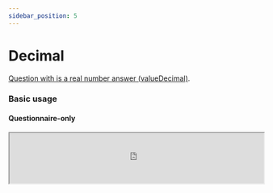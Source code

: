 ```yaml
---
sidebar_position: 5
---
```



# Decimal

[Question with is a real number answer (valueDecimal)](https://hl7.org/fhir/r4/codesystem-item-type.html#item-type-decimal).

### Basic usage

#### Questionnaire-only

<IframeContainer storyUrl="https://smartforms.csiro.au/storybook/index.html?path=/story/component-itemtype-decimal--decimal-basic">
  <iframe
    src="https://smartforms.csiro.au/storybook/iframe.html?args=&id=component-itemtype-decimal--decimal-basic"
    width="100%"
    height="100"
  />
</IframeContainer>

#### With Response

<IframeContainer storyUrl="https://smartforms.csiro.au/storybook/index.html?path=/story/component-itemtype-decimal--decimal-basic-response">
  <iframe
    src="https://smartforms.csiro.au/storybook/iframe.html?args=&id=component-itemtype-decimal--decimal-basic-response"
    width="100%"
    height="100"
  />
</IframeContainer>

### Advanced usage

#### Calculated Expressions

<IframeContainer storyUrl="https://smartforms.csiro.au/storybook/index.html?path=/story/component-itemtype-decimal--decimal-calculation">
  <iframe
    src="https://smartforms.csiro.au/storybook/iframe.html?args=&id=component-itemtype-decimal--decimal-calculation"
    width="100%"
    height="270"
  />
</IframeContainer>

If there are any advanced usage scenarios you'd like to see, feel free to [let us know](https://github.com/aehrc/smart-forms/issues/new).

### SDC Supported extensions

| Code                 | Usage                                                                                                                                                         |
| -------------------- | ------------------------------------------------------------------------------------------------------------------------------------------------------------- |
| variable             | http://hl7.org/fhir/StructureDefinition/variable                                                                                                              |
| initialExpression    | http://hl7.org/fhir/uv/sdc/StructureDefinition/sdc-questionnaire-initialExpression<br/>- InitialExpression should evaluate to a integer or decimal value.     |
| calculatedExpression | http://hl7.org/fhir/uv/sdc/StructureDefinition/sdc-questionnaire-calculatedExpression<br/>- CalculatedExpression should evaluate to integer or decimal value. |
| enableWhenExpression | http://hl7.org/fhir/uv/sdc/StructureDefinition/sdc-questionnaire-enableWhenExpression                                                                         |
| hidden               | http://hl7.org/fhir/StructureDefinition/questionnaire-hidden                                                                                                  |
| entryFormat          | http://hl7.org/fhir/StructureDefinition/entryFormat                                                                                                           |
| required             | item.required                                                                                                                                                 |
| repeats              | item.repeats                                                                                                                                                  |
| readOnly             | item.readOnly                                                                                                                                                 |
| maxLength            | item.maxLength                                                                                                                                                |
| minLength            | http://hl7.org/fhir/StructureDefinition/minLength                                                                                                             |
| regex                | http://hl7.org/fhir/StructureDefinition/regex                                                                                                                 |
| minValue             | http://hl7.org/fhir/StructureDefinition/minValue                                                                                                              |
| maxValue             | http://hl7.org/fhir/StructureDefinition/maxValue                                                                                                              |
| maxDecimalPlaces     | http://hl7.org/fhir/StructureDefinition/maxDecimalPlaces                                                                                                      |
| initial              | item.initial                                                                                                                                                  |
| enableWhen           | item.enableWhen                                                                                                                                               |
| enableBehavior       | item.enableBehavior                                                                                                                                           |
| text                 | item.text                                                                                                                                                     |
